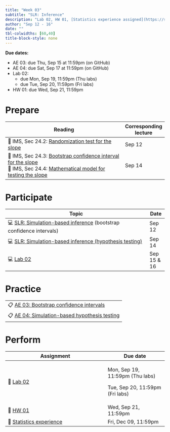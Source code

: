 ```yaml
---
title: "Week 03"
subtitle: "SLR: Inference"
description: "Lab 02, HW 01, [Statistics experience assigned](https://sta210-fa22.netlify.app/hw/stats-experience.html)"
author: "Sep 12 - 16"
date: ""
tbl-colwidths: [60,40]
title-block-style: none
---
```


::: callout-important
**Due dates:**

-   AE 03: due Thu, Sep 15 at 11:59pm (on GitHub)
-   AE 04: due Sat, Sep 17 at 11:59pm (on GitHub)
-   Lab 02:
    -   due Mon, Sep 19, 11:59pm (Thu labs)
    -   due Tue, Sep 20, 11:59pm (Fri labs)
-   HW 01: due Wed, Sep 21, 11:59pm
:::

# Prepare

+----------------------------------------------------------------------------------------------------------------------------------+-----------------------+
| Reading                                                                                                                          | Corresponding lecture |
+==================================================================================================================================+=======================+
| 📖 IMS, Sec 24.2: [Randomization test for the slope](https://openintro-ims.netlify.app/inf-model-slr.html#randslope)             | Sep 12                |
+----------------------------------------------------------------------------------------------------------------------------------+-----------------------+
| 📖 IMS, Sec 24.3: [Bootstrap confidence interval for the slope](https://openintro-ims.netlify.app/inf-model-slr.html#bootbeta1)\ | Sep 14                |
| 📖 IMS, Sec 24.4: [Mathematical model for testing the slope](https://openintro-ims.netlify.app/inf-model-slr.html#mathslope)     |                       |
+----------------------------------------------------------------------------------------------------------------------------------+-----------------------+

# Participate

+-----------------------------------------------------------------------------------------------------------+-------------+
| Topic                                                                                                     | Date        |
+===========================================================================================================+=============+
| 💻 [SLR: Simulation-based inference](../slides/05-slr-sim-inference.qmd) (bootstrap confidence intervals) | Sep 12      |
+-----------------------------------------------------------------------------------------------------------+-------------+
| 💻 [SLR: Simulation-based inference (hypothesis testing)](../slides/06-slr-sim-testing.qmd)               | Sep 14      |
+-----------------------------------------------------------------------------------------------------------+-------------+
| 💻 [Lab 02](../slides/lab-02.qmd)                                                                         | Sep 15 & 16 |
+-----------------------------------------------------------------------------------------------------------+-------------+

# Practice

+------------------------------------------------------------------------------+
| 📋 [AE 03: Bootstrap confidence intervals](../ae/ae-03-bootstrap.qmd)        |
+------------------------------------------------------------------------------+
| 📋 [AE 04: Simulation-based hypothesis testing](../ae/ae-04-sim-testing.qmd) |
+------------------------------------------------------------------------------+

# Perform

+--------------------------------------------------------+---------------------------------+
| Assignment                                             | Due date                        |
+========================================================+=================================+
| 📝 [Lab 02](../labs/lab-02.qmd)                        | Mon, Sep 19, 11:59pm (Thu labs) |
|                                                        |                                 |
|                                                        | Tue, Sep 20, 11:59pm (Fri labs) |
+--------------------------------------------------------+---------------------------------+
| 📝 [HW 01](../hw/hw-01.qmd)                            | Wed, Sep 21, 11:59pm            |
+--------------------------------------------------------+---------------------------------+
| 📝 [Statistics experience](../hw/stats-experience.qmd) | Fri, Dec 09, 11:59pm            |
+--------------------------------------------------------+---------------------------------+
